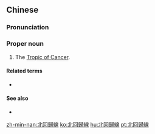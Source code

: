 {{also|北回归线}}
==Chinese==
{{zh-forms|s=北回归线|type=13}}

===Pronunciation===
{{zh-pron
|m=Běihuíguīxiàn
|c=bak1 wui4 gwai1 sin3
|cat=pn
}}

===Proper noun===
{{zh-proper noun}}

# {{lb|zh|geography}} The [[Tropic of Cancer]].

====Related terms====
* {{zh-l|南回歸線}}

====See also====
* {{zh-l|熱帶}}

[[zh-min-nan:北回歸線]]
[[ko:北回歸線]]
[[hu:北回歸線]]
[[pt:北回歸線]]
